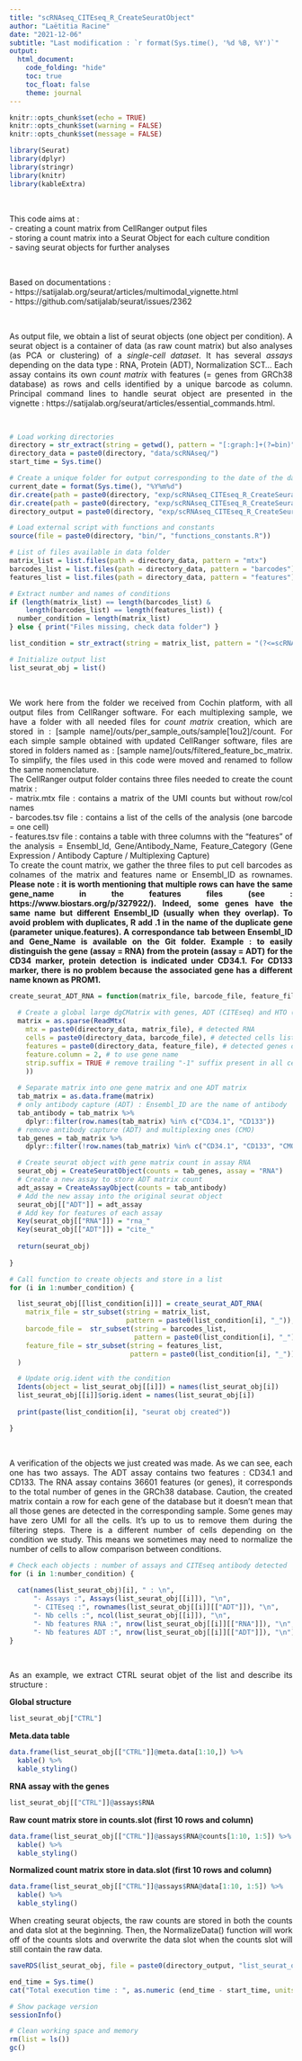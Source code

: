 ```yaml
---
title: "scRNAseq_CITEseq_R_CreateSeuratObject"
author: "Laëtitia Racine"
date: "2021-12-06"
subtitle: "Last modification : `r format(Sys.time(), '%d %B, %Y')`"
output:
  html_document:
    code_folding: "hide"
    toc: true
    toc_float: false
    theme: journal
---
```


<style>
body {text-align: justify}
</style>

```r

knitr::opts_chunk$set(echo = TRUE)
knitr::opts_chunk$set(warning = FALSE)
knitr::opts_chunk$set(message = FALSE)

```

```r

library(Seurat)
library(dplyr)
library(stringr)
library(knitr)
library(kableExtra)

```

<br> 

This code aims at :  
- creating a count matrix from CellRanger output files  
- storing a count matrix into a Seurat Object for each culture condition  
- saving seurat objects for further analyses  

<br>

Based on documentations :     
- https://satijalab.org/seurat/articles/multimodal_vignette.html      
- https://github.com/satijalab/seurat/issues/2362  

<br>

As output file, we obtain a list of seurat objects (one object per condition). A seurat object is a container of data (as raw count matrix) but also analyses (as PCA or clustering) of a *single-cell dataset*. It has several *assays* depending on the data type : RNA, Protein (ADT), Normalization SCT... Each assay contains its own *count matrix* with features (= genes from GRCh38 database) as rows and cells identified by a unique barcode as column. Principal command lines to handle seurat object are presented in the vignette : https://satijalab.org/seurat/articles/essential_commands.html.  

<br>
  
```r

# Load working directories
directory = str_extract(string = getwd(), pattern = "[:graph:]+(?=bin)")
directory_data = paste0(directory, "data/scRNAseq/")
start_time = Sys.time()

# Create a unique folder for output corresponding to the date of the day
current_date = format(Sys.time(), "%Y%m%d")
dir.create(path = paste0(directory, "exp/scRNAseq_CITEseq_R_CreateSeuratObject/"))
dir.create(path = paste0(directory, "exp/scRNAseq_CITEseq_R_CreateSeuratObject/", current_date))
directory_output = paste0(directory, "exp/scRNAseq_CITEseq_R_CreateSeuratObject/", current_date, "/")

# Load external script with functions and constants
source(file = paste0(directory, "bin/", "functions_constants.R"))

```

```r

# List of files available in data folder
matrix_list = list.files(path = directory_data, pattern = "mtx")
barcodes_list = list.files(path = directory_data, pattern = "barcodes")
features_list = list.files(path = directory_data, pattern = "features")

# Extract number and names of conditions
if (length(matrix_list) == length(barcodes_list) & 
    length(barcodes_list) == length(features_list)) {
  number_condition = length(matrix_list)
} else { print("Files missing, check data folder") }

list_condition = str_extract(string = matrix_list, pattern = "(?<=scRNAseq_)[:alnum:]+(?=_)")

# Initialize output list 
list_seurat_obj = list()

```

<br> 

We work here from the folder we received from Cochin platform, with all output files from CellRanger software. For each multiplexing sample, we have a folder with all needed files for *count matrix* creation, which are stored in : [sample name]/outs/per_sample_outs/sample[1ou2]/count. For each simple sample obtained with updated CellRanger software, files are stored in folders named as : [sample name]/outs/filtered_feature_bc_matrix. To simplify, the files used in this code were moved and renamed to follow the same nomenclature.  
The CellRanger output folder contains three files needed to create the count matrix :  
- matrix.mtx file : contains a matrix of the UMI counts but without row/col names    
- barcodes.tsv file : contains a list of the cells of the analysis (one barcode = one cell)    
- features.tsv file : contains a table with three columns with the "features" of the analysis = Ensembl_Id, Gene/Antibody_Name, Feature_Category (Gene Expression / Antibody Capture / Multiplexing Capture)    
To create the count matrix, we gather the three files to put cell barcodes as colnames of the matrix and features name or Ensembl_ID as rownames. **Please note : it is worth mentioning that multiple rows can have the same gene_name in the features files (see : https://www.biostars.org/p/327922/). Indeed, some genes have the same name but different Ensembl_ID (usually when they overlap). To avoid problem with duplicates, R add .1 in the name of the duplicate gene (parameter unique.features). A correspondance tab between Ensembl_ID and Gene_Name is available on the Git folder. Example : to easily distinguish the gene (assay = RNA) from the protein (assay = ADT) for the CD34 marker, protein detection is indicated under CD34.1. For CD133 marker, there is no problem because the associated gene has a different name known as PROM1.**     

```r

create_seurat_ADT_RNA = function(matrix_file, barcode_file, feature_file) {
  
  # Create a global large dgCMatrix with genes, ADT (CITEseq) and HTO (multiplexing) info
  matrix = as.sparse(ReadMtx(
    mtx = paste0(directory_data, matrix_file), # detected RNA
    cells = paste0(directory_data, barcode_file), # detected cells list
    features = paste0(directory_data, feature_file), # detected genes or antibody list
    feature.column = 2, # to use gene name
    strip.suffix = TRUE # remove trailing "-1" suffix present in all cell barcodes
    )) 
  
  # Separate matrix into one gene matrix and one ADT matrix
  tab_matrix = as.data.frame(matrix)
  # only antibody capture (ADT) : Ensembl_ID are the name of antibody
  tab_antibody = tab_matrix %>%
    dplyr::filter(row.names(tab_matrix) %in% c("CD34.1", "CD133")) 
  # remove antibody capture (ADT) and multiplexing ones (CMO)
  tab_genes = tab_matrix %>%
    dplyr::filter(!row.names(tab_matrix) %in% c("CD34.1", "CD133", "CMO301", "CMO302")) 

  # Create seurat object with gene matrix count in assay RNA
  seurat_obj = CreateSeuratObject(counts = tab_genes, assay = "RNA")
  # Create a new assay to store ADT matrix count
  adt_assay = CreateAssayObject(counts = tab_antibody)
  # Add the new assay into the original seurat object
  seurat_obj[["ADT"]] = adt_assay
  # Add key for features of each assay
  Key(seurat_obj[["RNA"]]) = "rna_"
  Key(seurat_obj[["ADT"]]) = "cite_"
  
  return(seurat_obj)
  
}

```

```r

# Call function to create objects and store in a list
for (i in 1:number_condition) {

  list_seurat_obj[[list_condition[i]]] = create_seurat_ADT_RNA(
    matrix_file = str_subset(string = matrix_list, 
                             pattern = paste0(list_condition[i], "_")),
    barcode_file =  str_subset(string = barcodes_list, 
                               pattern = paste0(list_condition[i], "_")),
    feature_file = str_subset(string = features_list, 
                              pattern = paste0(list_condition[i], "_"))
  )

  # Update orig.ident with the condition
  Idents(object = list_seurat_obj[[i]]) = names(list_seurat_obj[i])
  list_seurat_obj[[i]]$orig.ident = names(list_seurat_obj[i])
  
  print(paste(list_condition[i], "seurat obj created"))

}

```

<br>

A verification of the objects we just created was made. As we can see, each one has two assays. The ADT assay contains two features : CD34.1 and CD133. The RNA assay contains 36601 features (or genes), it corresponds to the total number of genes in the GRCh38 database. Caution, the created matrix contain a row for each gene of the database but it doesn't mean that all those genes are detected in the corresponding sample. Some genes may have zero UMI for all the cells. It's up to us to remove them during the filtering steps. There is a different number of cells depending on the condition we study. This means we sometimes may need to normalize the number of cells to allow comparison between conditions.  

```r

# Check each objects : number of assays and CITEseq antibody detected
for (i in 1:number_condition) {
  
  cat(names(list_seurat_obj)[i], " : \n",
      "- Assays :", Assays(list_seurat_obj[[i]]), "\n",
      "- CITEseq :", rownames(list_seurat_obj[[i]][["ADT"]]), "\n",
      "- Nb cells :", ncol(list_seurat_obj[[i]]), "\n",
      "- Nb features RNA :", nrow(list_seurat_obj[[i]][["RNA"]]), "\n",
      "- Nb features ADT :", nrow(list_seurat_obj[[i]][["ADT"]]), "\n")
}

```

<br>

As an example, we extract CTRL seurat objet of the list and describe its structure :  
  
**Global structure**  
```r
list_seurat_obj["CTRL"]
```
**Meta.data table**  
```r
data.frame(list_seurat_obj[["CTRL"]]@meta.data[1:10,]) %>% 
  kable() %>%
  kable_styling()
```
**RNA assay with the genes**  
```r
list_seurat_obj[["CTRL"]]@assays$RNA
```
**Raw count matrix store in counts.slot (first 10 rows and column)**  
```r
data.frame(list_seurat_obj[["CTRL"]]@assays$RNA@counts[1:10, 1:5]) %>% 
  kable() %>%
  kable_styling()
```
**Normalized count matrix store in data.slot (first 10 rows and column)**  
```r
data.frame(list_seurat_obj[["CTRL"]]@assays$RNA@data[1:10, 1:5]) %>% 
  kable() %>%
  kable_styling()
```
When creating seurat objects, the raw counts are stored in both the counts and data slot at the beginning. Then, the NormalizeData() function will work off of the counts slots and overwrite the data slot when the counts slot will still contain the raw data.  

```r

saveRDS(list_seurat_obj, file = paste0(directory_output, "list_seurat_obj.rds"))

```

```r

end_time = Sys.time()
cat("Total execution time : ", as.numeric (end_time - start_time, units = "mins"), "minutes")

# Show package version
sessionInfo()

```

```r

# Clean working space and memory 
rm(list = ls())
gc()

```
